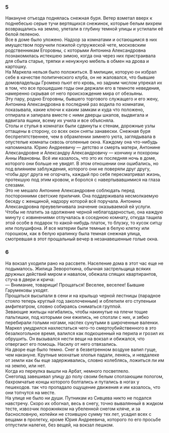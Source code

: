 ### 5 {-}

Накануне отъезда поднялась снежная буря. Ветер взметал вверх к поднебесью серые тучи вертящихся снежинок, которые белым вихрем возвращались на землю, улетали в глубину темной улицы и устилали её белой пеленою.<br/> Все в доме было уложено. Надзор за комнатами и остающимся в них имуществом поручили пожилой супружеской чете, московским родственникам Егоровны, с которыми Антонина Александровна познакомилась истекшею зимою, когда она через них пристраивала для сбыта старье, тряпки и ненужную мебель в обмен на дрова и картошку.<br/> На Маркела нельзя было положиться. В милиции, которую он избрал себе в качестве политического клуба, он не жаловался, что бывшие домовладельцы Громеко пьют его кровь, но задним числом упрекал их в том, что все прошедшие годы они держали его в темноте неведения, намеренно скрывая от него происхождение мира от обезьяны.<br/> Эту пару, родню Егоровны, бывшего торгового служащего и его жену, Антонина Александровна в последний раз водила по комнатам, показывала, какие ключи к каким замкам и куда что положено, отпирала и запирала вместе с ними дверцы шкапов, выдвигала и вдвигала ящики, всему их учила и все объясняла.<br/> Столы и стулья в комнатах были сдвинуты к стенам, дорожные узлы оттащены в сторону, со всех окон сняты занавески. Снежная буря беспрепятственнее, чем в обрамлении зимнего уюта, заглядывала в опустелые комнаты сквозь оголенные окна. Каждому она что-нибудь напоминала. Юрию Андреевичу — детство и смерть матери, Антонине Александровне и Александру Александровичу — кончину и похороны Анны Ивановны. Всё им казалось, что это их последняя ночь в доме, которого они больше не увидят. В этом отношении они ошибались, но под влиянием заблуждения, которого они не поверяли друг другу, чтобы друг друга не огорчать, каждый про себя пересматривал жизнь, протекшую под этим кровом, и боролся с навертывавшимися на глаза слезами.<br/> Это не мешало Антонине Александровне соблюдать перед посторонними светские приличия. Она поддерживала несмолкаемую беседу с женщиной, надзору которой всё поручала. Антонина Александровна преувеличивала значение оказываемой ей услуги.<br/> Чтобы не платить за одолжение черной неблагодарностью, она каждую минуту с извинениями отлучалась в соседнюю комнату, откуда тащила этой особе в подарок то какой-нибудь платок, то блузку, то кусок ситцу или полушифона. И все материи были темные в белую клетку или горошком, как в белую крапинку была темная снежная улица, смотревшая в этот прощальный вечер в незанавешенные голые окна.

### 6 {-}

На вокзал уходили рано на рассвете. Население дома в этот час еще не подымалось. Жилица Зевороткина, обычная застрельщица всяких дружных действий миром и навалом, обежала спящих квартирантов, стуча в двери и крича:<br/> — Внимание, товарищи! Прощаться! Веселее, веселее! Бывшие Гарумековы уходят.<br/> Прощаться высыпали в сени и на крыльцо черной лестницы (парадное стояло теперь круглый год заколоченным) и облепили его ступеньки амфитеатром, словно собираясь сниматься группой.<br/> Зевающие жильцы нагибались, чтобы накинутые на плечи тощие пальтишки, под которыми они ежились, не сползли с них, и зябко перебирали голыми ногами, наспех сунутыми в широченные валенки.<br/> Маркел умудрился нахлестаться чего-то смертоубийственного в это безалкогольное время, валился как подкошенный на перила и грозил их обрушить. Он вызывался нести вещи на вокзал и обижался, что отвергают его помощь. Насилу от него отвязались.<br/> На дворе еще было темно. Снег в безветренном воздухе валил гуще, чем накануне. Крупные мохнатые хлопья падали, ленясь, и невдалеке от земли как бы еще задерживались, словно колеблясь, ложиться ли им на землю, или нет.<br/> Когда из переулка вышли на Арбат, немного посветлело.<br/> Снегопад завешивал улицу до полу своим белым сползающим пологом, бахромчатые концы которого болтались и путались в ногах у пешеходов. так что пропадало ощущение движения и им казалось, что они топчутся на месте.<br/> На улице не было ни души. Путникам из Сивцева никто не подался навстречу. Скоро их обогнал, весь в снегу, точно вывалянный в жидком тесте, извозчик порожняком на убеленной снегом кляче, и за баснословную, копейки не стоившую сумму тех лет, усадил всех с вещами в пролетку, кроме Юрия Андреевича, которого по его просьбе отпустили налегке, без вещей, на вокзал пешком.

